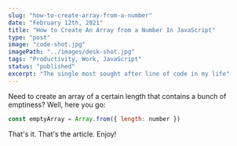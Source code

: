 ```yaml
---
slug: "how-to-create-array-from-a-number"
date: "February 12th, 2021"
title: "How to Create An Array from a Number In JavaScript"
type: "post"
image: "code-shot.jpg"
imagePath: "../images/desk-shot.jpg"
tags: "Productivity, Work, JavaScript"
status: "published"
excerpt: "The single most sought after line of code in my life"
---
```


Need to create an array of a certain length that contains a bunch of emptiness? Well, here you go:

```javascript
const emptyArray = Array.from({ length: number })
```

That's it. That's the article. Enjoy!
